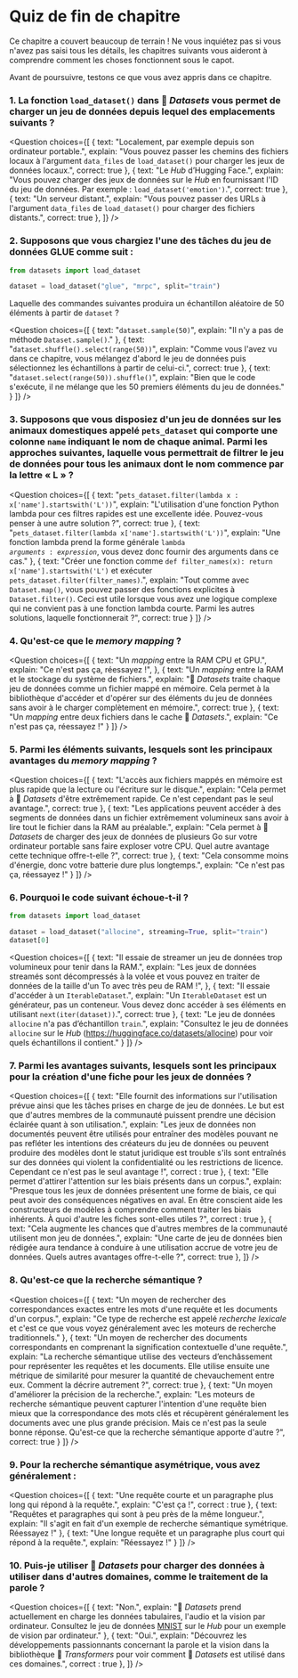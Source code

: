 <!-- DISABLE-FRONTMATTER-SECTIONS -->

# Quiz de fin de chapitre

Ce chapitre a couvert beaucoup de terrain ! Ne vous inquiétez pas si vous n'avez pas saisi tous les détails, les chapitres suivants vous aideront à comprendre comment les choses fonctionnent sous le capot.

Avant de poursuivre, testons ce que vous avez appris dans ce chapitre.

### 1. La fonction `load_dataset()` dans 🤗 *Datasets* vous permet de charger un jeu de données depuis lequel des emplacements suivants ?

<Question
	choices={[
		{
			text: "Localement, par exemple depuis son ordinateur portable.",
			explain: "Vous pouvez passer les chemins des fichiers locaux à l'argument <code>data_files</code> de <code>load_dataset()</code> pour charger les jeux de données locaux.",
			correct: true
		},
		{
			text: "Le <i>Hub</i> d’Hugging Face.",
			explain: "Vous pouvez charger des jeux de données sur le <i>Hub</i>  en fournissant l'ID du jeu de données. Par exemple : <code>load_dataset('emotion')</code>.",
			correct: true
		},
		{
			text: "Un serveur distant.",
			explain: "Vous pouvez passer des URLs à l'argument <code>data_files</code> de <code>load_dataset()</code> pour charger des fichiers distants.",
			correct: true
		},
	]}
/>

### 2. Supposons que vous chargiez l'une des tâches du jeu de données GLUE comme suit :

```py
from datasets import load_dataset

dataset = load_dataset("glue", "mrpc", split="train")
```

Laquelle des commandes suivantes produira un échantillon aléatoire de 50 éléments à partir de `dataset` ?

<Question
	choices={[
		{
			text: "<code>dataset.sample(50)</code>",
			explain: "Il n'y a pas de méthode <code>Dataset.sample()</code>."
		},
		{
			text: "<code>dataset.shuffle().select(range(50))</code>",
			explain: "Comme vous l'avez vu dans ce chapitre, vous mélangez d'abord le jeu de données puis sélectionnez les échantillons à partir de celui-ci.",
			correct: true
		},
		{
			text: "<code>dataset.select(range(50)).shuffle()</code>",
			explain: "Bien que le code s'exécute, il ne mélange que les 50 premiers éléments du jeu de données."
		}
	]}
/>

### 3. Supposons que vous disposiez d'un jeu de données sur les animaux domestiques appelé `pets_dataset` qui comporte une colonne `name` indiquant le nom de chaque animal. Parmi les approches suivantes, laquelle vous permettrait de filtrer le jeu de données pour tous les animaux dont le nom commence par la lettre « L » ?

<Question
	choices={[
		{
			text: "<code>pets_dataset.filter(lambda x : x['name'].startswith('L'))</code>",
			explain: "L'utilisation d'une fonction Python lambda pour ces filtres rapides est une excellente idée. Pouvez-vous penser à une autre solution ?",
			correct: true
		},
		{
			text: "<code>pets_dataset.filter(lambda x['name'].startswith('L'))</code>",
			explain: "Une fonction lambda prend la forme générale <code>lambda *arguments* : *expression*</code>, vous devez donc fournir des arguments dans ce cas."
		},
		{
			text: "Créer une fonction comme <code>def filter_names(x): return x['name'].startswith('L')</code> et exécuter <code>pets_dataset.filter(filter_names)</code>.",
			explain: "Tout comme avec <code>Dataset.map()</code>, vous pouvez passer des fonctions explicites à <code>Dataset.filter()</code>. Ceci est utile lorsque vous avez une logique complexe qui ne convient pas à une fonction lambda courte. Parmi les autres solutions, laquelle fonctionnerait ?",
			correct: true
		}
	]}
/>

### 4. Qu'est-ce que le *memory mapping* ?

<Question
	choices={[
		{
			text: "Un <i>mapping</i> entre la RAM CPU et GPU.",
			explain: "Ce n'est pas ça, réessayez !",
		},
		{
			text: "Un <i>mapping</i> entre la RAM et le stockage du système de fichiers.",
			explain: "🤗 <i>Datasets</i> traite chaque jeu de données comme un fichier mappé en mémoire. Cela permet à la bibliothèque d'accéder et d'opérer sur des éléments du jeu de données sans avoir à le charger complètement en mémoire.",
			correct: true
		},
		{
			text: "Un <i>mapping</i> entre deux fichiers dans le cache 🤗 <i>Datasets</i>.",
			explain: "Ce n'est pas ça, réessayez !"
		}
	]}
/>

### 5. Parmi les éléments suivants, lesquels sont les principaux avantages du *memory mapping* ?

<Question
	choices={[
		{
			text: "L'accès aux fichiers mappés en mémoire est plus rapide que la lecture ou l'écriture sur le disque.",
			explain: "Cela permet à 🤗 <i>Datasets</i> d'être extrêmement rapide. Ce n'est cependant pas le seul avantage.",
			correct: true
		},
		{
			text: "Les applications peuvent accéder à des segments de données dans un fichier extrêmement volumineux sans avoir à lire tout le fichier dans la RAM au préalable.",
			explain: "Cela permet à 🤗 <i>Datasets</i> de charger des jeux de données de plusieurs Go sur votre ordinateur portable sans faire exploser votre CPU. Quel autre avantage cette technique offre-t-elle ?",
			correct: true
		},
		{
			text: "Cela consomme moins d'énergie, donc votre batterie dure plus longtemps.",
			explain: "Ce n'est pas ça, réessayez !"
		}
	]}
/>

### 6. Pourquoi le code suivant échoue-t-il ?

```py
from datasets import load_dataset

dataset = load_dataset("allocine", streaming=True, split="train")
dataset[0]
```

<Question
	choices={[
		{
			text: "Il essaie de streamer un jeu de données trop volumineux pour tenir dans la RAM.",
			explain: "Les jeux de données streamés sont décompressés à la volée et vous pouvez en traiter de données de la taille d'un To avec très peu de RAM !",
		},
		{
			text: "Il essaie d'accéder à un <code>IterableDataset</code>.",
			explain: "Un <code>IterableDataset</code> est un générateur, pas un conteneur. Vous devez donc accéder à ses éléments en utilisant <code>next(iter(dataset))</code>.",
			correct: true
		},
		{
			text: "Le jeu de données <code>allocine</code> n'a pas d’échantillon <code>train</code>.",
			explain: "Consultez le jeu de données <code>allocine</code> sur le <i>Hub</i> (https://huggingface.co/datasets/allocine) pour voir quels échantillons il contient."
		}
	]}
/>

### 7. Parmi les avantages suivants, lesquels sont les principaux pour la création d'une fiche pour les jeux de données ?

<Question
	choices={[
		{
			text: "Elle fournit des informations sur l'utilisation prévue ainsi que les tâches prises en charge de jeu de données. Le but est que d'autres membres de la communauté puissent prendre une décision éclairée quant à son utilisation.",
			explain: "Les jeux de données non documentés peuvent être utilisés pour entraîner des modèles pouvant ne pas refléter les intentions des créateurs du jeu de données ou peuvent produire des modèles dont le statut juridique est trouble s'ils sont entraînés sur des données qui violent la confidentialité ou les restrictions de licence. Cependant ce n'est pas le seul avantage !",
			correct : true
		},
		{
			text: "Elle permet d'attirer l'attention sur les biais présents dans un corpus.",
			explain: "Presque tous les jeux de données présentent une forme de biais, ce qui peut avoir des conséquences négatives en aval. En être conscient aide les constructeurs de modèles à comprendre comment traiter les biais inhérents. À quoi d'autre les fiches sont-elles utiles ?",
			correct : true
		},
		{
			text: "Cela augmente les chances que d'autres membres de la communauté utilisent mon jeu de données.",
			explain: "Une carte de jeu de données bien rédigée aura tendance à conduire à une utilisation accrue de votre jeu de données. Quels autres avantages offre-t-elle ?",
			correct: true
		},
	]}
/>


### 8. Qu'est-ce que la recherche sémantique ?

<Question
	choices={[
		{
			text: "Un moyen de rechercher des correspondances exactes entre les mots d'une requête et les documents d'un corpus.",
			explain: "Ce type de recherche est appelé <i>recherche lexicale</i> et c'est ce que vous voyez généralement avec les moteurs de recherche traditionnels."
		},
		{
			text: "Un moyen de rechercher des documents correspondants en comprenant la signification contextuelle d'une requête.",
			explain: "La recherche sémantique utilise des vecteurs d’enchâssement pour représenter les requêtes et les documents. Elle utilise ensuite une métrique de similarité pour mesurer la quantité de chevauchement entre eux. Comment la décrire autrement ?",
			correct: true
		},
		{
			text: "Un moyen d'améliorer la précision de la recherche.",
			explain: "Les moteurs de recherche sémantique peuvent capturer l'intention d'une requête bien mieux que la correspondance des mots clés et récupèrent généralement les documents avec une plus grande précision. Mais ce n'est pas la seule bonne réponse. Qu'est-ce que la recherche sémantique apporte d'autre ?",
			correct: true
		}
	]}
/>

### 9. Pour la recherche sémantique asymétrique, vous avez généralement :

<Question
	choices={[
		{
			text: "Une requête courte et un paragraphe plus long qui répond à la requête.",
			explain: "C'est ça !",
			correct : true
		},
		{
			text: "Requêtes et paragraphes qui sont à peu près de la même longueur.",
			explain: "Il s'agit en fait d'un exemple de recherche sémantique symétrique. Réessayez !"
		},
		{
			text: "Une longue requête et un paragraphe plus court qui répond à la requête.",
			explain: "Réessayez !"
		}
	]}
/>

### 10. Puis-je utiliser 🤗 *Datasets* pour charger des données à utiliser dans d'autres domaines, comme le traitement de la parole ?

<Question
	choices={[
		{
			text: "Non.",
			explain: "🤗 <i>Datasets</i> prend actuellement en charge les données tabulaires, l'audio et la vision par ordinateur. Consultez le jeu de données <a href='https://huggingface.co/datasets/mnist'>MNIST</a> sur le <i>Hub</i> pour un exemple de vision par ordinateur."
		},
		{
			text: "Oui.",
			explain: "Découvrez les développements passionnants concernant la parole et la vision dans la bibliothèque 🤗 <i>Transformers</i> pour voir comment 🤗 <i>Datasets</i> est utilisé dans ces domaines.",
			correct : true
		},
	]}
/>
